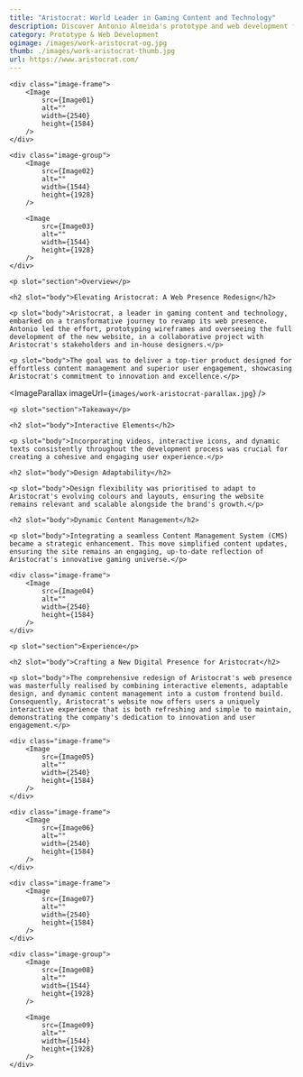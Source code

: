 ```yaml
---
title: "Aristocrat: World Leader in Gaming Content and Technology"
description: Discover Antonio Almeida's prototype and web development for Aristocrat
category: Prototype & Web Development
ogimage: /images/work-aristocrat-og.jpg
thumb: ./images/work-aristocrat-thumb.jpg
url: https://www.aristocrat.com/
---
```




<div class="wrapper image-wrapper">

    <div class="image-frame">
        <Image  
            src={Image01}
            alt="" 
            width={2540}
            height={1584}
        />
    </div>

    <div class="image-group">
        <Image 
            src={Image02}
            alt="" 
            width={1544}
            height={1928}
        />

        <Image 
            src={Image03}
            alt="" 
            width={1544}
            height={1928}
        />
    </div>
</div>


<Hgroup sectionId="overview">			
    
    <p slot="section">Overview</p>
    
    <h2 slot="body">Elevating Aristocrat: A Web Presence Redesign</h2>			
    
    <p slot="body">Aristocrat, a leader in gaming content and technology, embarked on a transformative journey to revamp its web presence. Antonio led the effort, prototyping wireframes and overseeing the full development of the new website, in a collaborative project with Aristocrat's stakeholders and in-house designers.</p>
    
    <p slot="body">The goal was to deliver a top-tier product designed for effortless content management and superior user engagement, showcasing Aristocrat's commitment to innovation and excellence.</p>

</Hgroup>


<ImageParallax imageUrl={`images/work-aristocrat-parallax.jpg`} />




<Hgroup sectionId="takeaways">			

    <p slot="section">Takeaway</p>
    
    <h2 slot="body">Interactive Elements</h2>
    
    <p slot="body">Incorporating videos, interactive icons, and dynamic texts consistently throughout the development process was crucial for creating a cohesive and engaging user experience.</p>
    
    <h2 slot="body">Design Adaptability</h2>
    
    <p slot="body">Design flexibility was prioritised to adapt to Aristocrat's evolving colours and layouts, ensuring the website remains relevant and scalable alongside the brand's growth.</p>
    
    <h2 slot="body">Dynamic Content Management</h2>
    
    <p slot="body">Integrating a seamless Content Management System (CMS) became a strategic enhancement. This move simplified content updates, ensuring the site remains an engaging, up-to-date reflection of Aristocrat's innovative gaming universe.</p>

</Hgroup> 


<div class="wrapper image-wrapper">

    <div class="image-frame">
        <Image  
            src={Image04}
            alt="" 
            width={2540}
            height={1584}
        />
    </div>
    
</div>


<Hgroup sectionId="experience">			
    
    <p slot="section">Experience</p>
    
    <h2 slot="body">Crafting a New Digital Presence for Aristocrat</h2>

    <p slot="body">The comprehensive redesign of Aristocrat's web presence was masterfully realised by combining interactive elements, adaptable design, and dynamic content management into a custom frontend build. Consequently, Aristocrat's website now offers users a uniquely interactive experience that is both refreshing and simple to maintain, demonstrating the company's dedication to innovation and user engagement.</p>
</Hgroup> 


<div class="wrapper image-wrapper">

    <div class="image-frame">
        <Image  
            src={Image05}
            alt="" 
            width={2540}
            height={1584}
        />
    </div>

    <div class="image-frame">
        <Image  
            src={Image06}
            alt="" 
            width={2540}
            height={1584}
        />
    </div>

    <div class="image-frame">
        <Image  
            src={Image07}
            alt="" 
            width={2540}
            height={1584}
        />
    </div>

    <div class="image-group">
        <Image 
            src={Image08}
            alt="" 
            width={1544}
            height={1928}
        />

        <Image 
            src={Image09}
            alt="" 
            width={1544}
            height={1928}
        />
    </div>
</div>